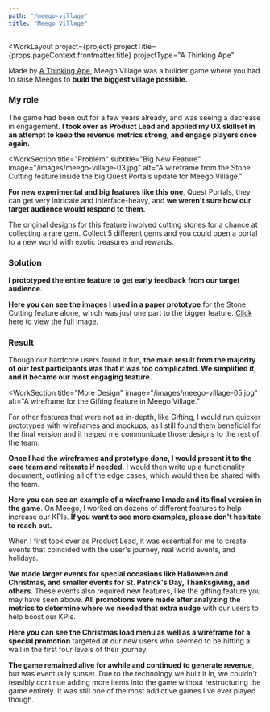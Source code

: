 ```yaml
---
path: "/meego-village"
title: "Meego Village"
---
```






<WorkLayout
  project={project}
  projectTitle={props.pageContext.frontmatter.title}
  projectType="A Thinking Ape"
>
<SEO title={props.pageContext.frontmatter.title} />
<WorkSection title="Overview" img="/images/meego-village-02.jpg" alt="The main village, maxed out at the highest level in Meego Village.">
  <p>
    Made by <a href="http://athinkingape.com/" target="blank">A Thinking Ape</a>, Meego Village was a builder game where you had to raise Meegos to <strong>build the biggest village possible.</strong>
  </p>

  <h3>My role</h3>
  <p>
    The game had been out for a few years already, and was seeing a decrease in engagement. <strong>I took over as Product Lead and applied my UX skillset in an attempt to keep the revenue metrics strong, and engage players once again.</strong>
  </p>
</WorkSection>

<WorkSection
  title="Problem"
  subtitle="Big New Feature"
  image="/images/meego-village-03.jpg" alt="A wireframe from the Stone Cutting feature inside the big Quest Portals update for Meego Village."
>
  <p>
    <strong>For new experimental and big features like this one</strong>, Quest Portals, they can get very intricate and interface-heavy, and <strong>we weren't sure how our target audience would respond to them.</strong>
  </p>
  <p>
    The original designs for this feature involved cutting stones for a chance at collecting a rare gem. Collect 5 different gems and you
    could open a portal to a new world with exotic treasures and rewards.
  </p>

  <h3>Solution</h3>
  <p>
    <strong>
      I prototyped the entire feature to get early feedback from our target audience.
    </strong>
  </p>

  <p>
    <strong>Here you can see the images I used in a paper prototype</strong> for the Stone Cutting feature alone, which was just one part to the bigger feature. <a href="/images/meego-village-04.jpg" target="blank">Click here to view the full image.</a>
  </p>

  <h3>Result</h3>
  <p>
    Though our hardcore users found it fun, <strong>the main result from the majority of our test participants was that it was too complicated. We simplified it, and it became our most engaging feature.</strong>
  </p>
</WorkSection>

<WorkSection
  title="More Design"
  image="/images/meego-village-05.jpg" alt="A wireframe for the Gifting feature in Meego Village."
>
  <p>
    For other features that were not as in-depth, like Gifting, I would run quicker prototypes with wireframes and mockups, as I still found
    them beneficial for the final version and it helped me communicate those designs to the rest of the team.
  </p>

  <p>
    <strong>Once I had the wireframes and prototype done, I would present it to the core team and reiterate if needed</strong>. I would then write up a functionality document, outlining all of the edge cases, which would then be shared with the team.
  </p>

  <p>
    <strong>Here you can see an example of a wireframe I made and its final version in the game</strong>. On Meego, I worked on dozens of different features to help increase our KPIs. <strong>If you want to see more examples, please don't hesitate to reach out.</strong>
  </p>
</WorkSection>

<WorkSection title="Promotions" image="/images/meego-village-07.jpg" alt="An image of the Christmas load menu for Meego Village.">
  <p>
    When I first took over as Product Lead, it was essential for me to create events that coincided with the user's journey, real world
    events, and holidays.
  </p>

  <p>
    <strong>We made larger events for special occasions like Halloween and Christmas, and smaller events for St. Patrick's Day, Thanksgiving, and others</strong>. These events also required new features, like the gifting feature you may have seen above. <strong>All promotions were made after analyzing the metrics to determine where we needed that extra nudge</strong> with our users to help boost our KPIs.
  </p>

  <p>
    <strong>Here you can see the Christmas load menu as well as a wireframe for a special promotion</strong> targeted at our new users who seemed to be hitting a wall in the first four levels of their journey.
  </p>
</WorkSection>

<NextSteps>
  <p>
    <strong>The game remained alive for awhile and continued to generate revenue</strong>, but was eventually sunset. Due to the technology we built it in, we couldn't feasibly continue adding more items into the game without restructuring the game entirely. It was still one of the most addictive games I've ever played though.
  </p>
</NextSteps>

</WorkLayout>

